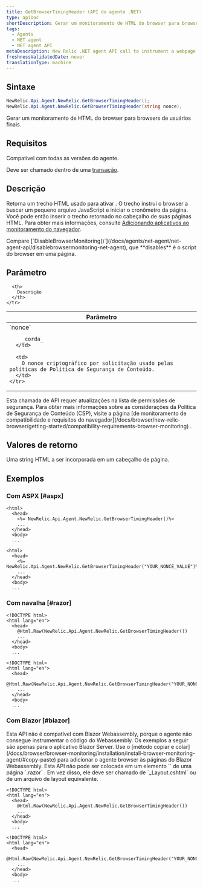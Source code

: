```yaml
---
title: GetBrowserTimingHeader (API do agente .NET)
type: apiDoc
shortDescription: Gerar um monitoramento de HTML do browser para browsers de usuários finais.
tags:
  - Agents
  - NET agent
  - NET agent API
metaDescription: New Relic .NET agent API call to instrument a webpage with browser.
freshnessValidatedDate: never
translationType: machine
---
```


## Sintaxe

```cs
NewRelic.Api.Agent.NewRelic.GetBrowserTimingHeader();
NewRelic.Api.Agent.NewRelic.GetBrowserTimingHeader(string nonce);
```

Gerar um monitoramento de HTML do browser para browsers de usuários finais.

## Requisitos

Compatível com todas as versões do agente.

Deve ser chamado dentro de uma [transação](/docs/accounts-partnerships/education/getting-started-new-relic/glossary#transaction).

## Descrição

Retorna um trecho HTML usado para ativar [<InlinePopover type="browser"/>](/docs/browser/new-relic-browser/getting-started/new-relic-browser). O trecho instrui o browser a buscar um pequeno arquivo JavaScript e iniciar o cronômetro da página. Você pode então inserir o trecho retornado no cabeçalho de suas páginas HTML. Para obter mais informações, consulte [Adicionando aplicativos ao monitoramento do navegador](/docs/browser/new-relic-browser/installation-configuration/adding-apps-new-relic-browser).

<Callout variant="tip">
  Compare [`DisableBrowserMonitoring()`](/docs/agents/net-agent/net-agent-api/disablebrowsermonitoring-net-agent), que <DoNotTranslate>**disables**</DoNotTranslate> é o script do browser em uma página.
</Callout>

## Parâmetro

<table>
  <thead>
    <tr>
      <th width="25%">
        Parâmetro
      </th>

      <th>
        Descrição
      </th>
    </tr>
  </thead>

  <tbody>
    <tr>
      <td>
        `nonce`

        _corda_
      </td>

      <td>
        O nonce criptográfico por solicitação usado pelas políticas de Política de Segurança de Conteúdo.
      </td>
    </tr>
  </tbody>
</table>

<Callout variant="tip">
  Esta chamada de API requer atualizações na lista de permissões de segurança. Para obter mais informações sobre as considerações da Política de Segurança de Conteúdo (CSP), visite a página [de monitoramento de compatibilidade e requisitos do navegador](/docs/browser/new-relic-browser/getting-started/compatibility-requirements-browser-monitoring) .
</Callout>

## Valores de retorno

Uma string HTML a ser incorporada em um cabeçalho de página.

## Exemplos

### Com ASPX [#aspx]

```aspnet
<html>
  <head>
    <%= NewRelic.Api.Agent.NewRelic.GetBrowserTimingHeader()%>
    ...
  </head>
  <body>
  ...
```

```aspnet
<html>
  <head>
    <%= NewRelic.Api.Agent.NewRelic.GetBrowserTimingHeader("YOUR_NONCE_VALUE")%>
    ...
  </head>
  <body>
  ...
```

### Com navalha [#razor]

```cshtml
<!DOCTYPE html>
<html lang="en">
  <head>
    @Html.Raw(NewRelic.Api.Agent.NewRelic.GetBrowserTimingHeader())
    ...
  </head>
  <body>
  ...
```

```cshtml
<!DOCTYPE html>
<html lang="en">
  <head>
    @Html.Raw(NewRelic.Api.Agent.NewRelic.GetBrowserTimingHeader("YOUR_NONCE_VALUE"))
    ...
  </head>
  <body>
  ...
```

### Com Blazor [#blazor]

<Callout variant="important">
  Esta API não é compatível com Blazor Webassembly, porque o agente não consegue instrumentar o código do Webassembly. Os exemplos a seguir são apenas para o aplicativo Blazor Server. Use o [método copiar e colar](/docs/browser/browser-monitoring/installation/install-browser-monitoring-agent/#copy-paste) para adicionar o agente browser às páginas do Blazor Webassembly.
</Callout>

<Callout variant="important">
  Esta API não pode ser colocada em um elemento `<HeadContent>` de uma página `.razor` . Em vez disso, ele deve ser chamado de `_Layout.cshtml` ou de um arquivo de layout equivalente.
</Callout>

```cshtml
<!DOCTYPE html>
<html lang="en">
  <head>
    @Html.Raw(NewRelic.Api.Agent.NewRelic.GetBrowserTimingHeader())
    ...
  </head>
  <body>
  ...
```

```cshtml
<!DOCTYPE html>
<html lang="en">
  <head>
    @Html.Raw(NewRelic.Api.Agent.NewRelic.GetBrowserTimingHeader("YOUR_NONCE_VALUE"))
    ...
  </head>
  <body>
  ...
```